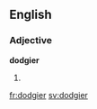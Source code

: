 ==English==

===Adjective===
'''dodgier'''

# {{comparative of|dodgy}}

[[fr:dodgier]]
[[sv:dodgier]]
